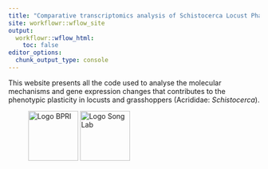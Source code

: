 ```yaml
---
title: "Comparative transcriptomics analysis of Schistocerca Locust Phase Transition"
site: workflowr::wflow_site
output:
  workflowr::wflow_html:
    toc: false
editor_options:
  chunk_output_type: console
---
```


This website presents all the code used to analyse the molecular mechanisms and gene expression changes that contributes to the phenotypic plasticity in locusts and grasshoppers (Acrididae: _Schistocerca_). 

<figure class="center">
<img src="docs/logoBPRI.png" alt="Logo BPRI" width="100px"/>
<img src="docs/logoSongLab.png" alt="Logo Song Lab" width="100px"/>
</figure>
